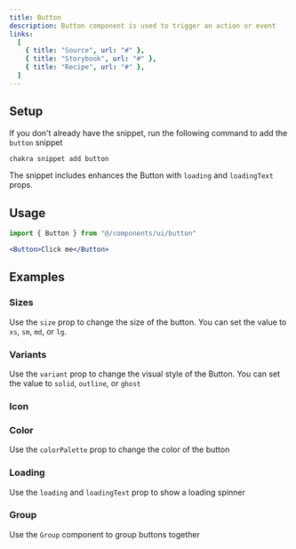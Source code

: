 ```yaml
---
title: Button
description: Button component is used to trigger an action or event
links:
  [
    { title: "Source", url: "#" },
    { title: "Storybook", url: "#" },
    { title: "Recipe", url: "#" },
  ]
---
```


<ExampleTabs name="button-basic" />

## Setup

If you don't already have the snippet, run the following command to add the
`button` snippet

```sh
chakra snippet add button
```

The snippet includes enhances the Button with `loading` and `loadingText` props.

## Usage

```jsx
import { Button } from "@/components/ui/button"
```

```jsx
<Button>Click me</Button>
```

## Examples

### Sizes

Use the `size` prop to change the size of the button. You can set the value to
`xs`, `sm`, `md`, or `lg`.

<ExampleTabs name="button-with-sizes" />

### Variants

Use the `variant` prop to change the visual style of the Button. You can set the
value to `solid`, `outline`, or `ghost`

<ExampleTabs name="button-with-variants" />

### Icon

<ExampleTabs name="button-with-icons" />

### Color

Use the `colorPalette` prop to change the color of the button

<ExampleTabs name="button-with-colors" />

### Loading

Use the `loading` and `loadingText` prop to show a loading spinner

<ExampleTabs name="button-with-loading" />

### Group

Use the `Group` component to group buttons together

<ExampleTabs name="button-with-group" />
